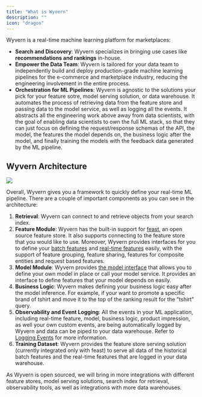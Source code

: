 ```yaml
---
title: "What is Wyvern"
description: ""
icon: "dragon"
---
```


Wyvern is a real-time machine learning platform for marketplaces:

- **Search and Discovery**: Wyvern specializes in bringing use cases like **recommendations and rankings** in-house.
- **Empower the Data Team**: Wyvern is tailored for your data team to independently build and deploy production-grade machine learning pipelines for the e-commerce and marketplace industry, reducing the engineering involvement in the entire process.
- **Orchestration for ML Pipelines**: Wyvern is agnostic to the solutions your pick for your feature sotre, model serving solution, or data warehouse. It automates the process of retrieving data from the feature store and passing data to the model service, as well as logging all the events. It abstracts all the engineering work above away from data scientists, with the goal of enabling data scientists to own the full ML stack, so that they can just focus on defining the request/response schemas of the API, the model, the features the model depends on, the business logic after the model, and finally training the models with the feedback data generated by the ML pipeline.

## Wyvern Architecture

<Frame>
  <img class="w-full h-full" src="/images/wyvern_ml_architecture.png" />
</Frame>

Overall, Wyvern gives you a framework to quickly define your real-time ML pipeline. There are a couple of important components as you can see in the architecture:

1. **Retrieval**: Wyvern can connect to and retrieve objects from your search index.
2. **Feature Module**: Wyvern has the built-in support for [feast](https://feast.dev/), an open source feature store. It also supports connecting to the feature store that you would like to use. Moreover, Wyvern provides interfaces for you to define your [batch features](/batch_feature) and [real-time features](/realtime_feature) easily, with the support of feature grouping, feature sharing, features for composite entities and request based features.
3. **Model Module**: Wyvern provides [the model interface](/model_service#define-the-whole-model) that allows you to define your own model in place or call your model service. It provides an interface to define features that your model depends on easily.
4. **Business Logic**: Wyvern makes defining your business logic easy after the model inference. For example, if your want to promote a specific brand of tshirt and move it to the top of the ranking result for the "tshirt" query.
5. **Observability and Event Logging**: All the events in your ML application, including real-time feature, model, business logic, product impression, as well your own custom events, are being automatically logged by Wyvern and data can be piped to your data warehouse. Refer to [Logging Events](/logging_events) for more information.
6. **Training Dataset**: Wyvern provides the feature store serving solution (currently integrated only with feast) to serve all data of the historical batch features and the real-time features that are logged in your data warehouse.

As Wyvern is open sourced, we will bring in more integrations with different feature stores, model serving solutions, search index for retrieval, observability tools, as well as integrations with more data warehouses.
